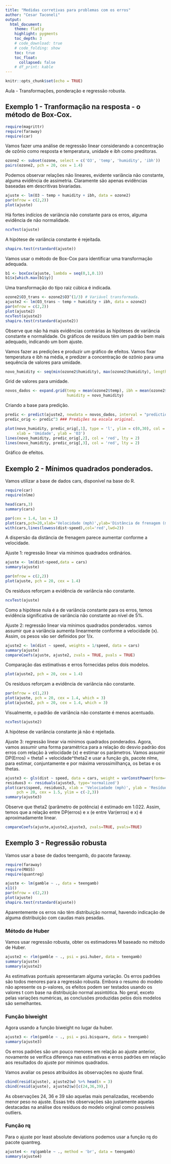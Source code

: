 ```yaml
---
title: "Medidas corretivas para problemas com os erros"
author: "Cesar Taconeli"
output:
  html_document:
    theme: flatly
    highlight: pygments
    toc_depth: 3
    # code_download: true
    # code_folding: show
    toc: true
    toc_float:
      collapsed: false
    # df_print: kable
---
```


```r
knitr::opts_chunk$set(echo = TRUE)
```

Aula - Transformações, ponderação e regressão robusta.

## Exemplo 1 - Tranformação na resposta - o método de Box-Cox.

```r
require(magrittr)
require(faraway)
require(car)
```


Vamos fazer uma análise de regressão linear considerando a concentração
de ozônio como resposta e temperatura, unidade e ibh como preditoras.

```r
ozone2 <- subset(ozone, select = c('O3', 'temp', 'humidity', 'ibh'))
pairs(ozone2, pch = 20, cex = 1.4)
```

Podemos observar relações não lineares, evidente variância não constante,
alguma evidência de assimetria. Claramente são apenas evidências baseadas
em descritivas bivariadas.

```r
ajuste <- lm(O3 ~ temp + humidity + ibh, data = ozone2)
par(mfrow = c(2,2))
plot(ajuste)
```

Há fortes indícios de variância não constante para os erros,
alguma evidência de não normalidade.

```r
ncvTest(ajuste) 
```

A hipótese de variância constante é rejeitada.

```r
shapiro.test(rstandard(ajuste)) 
```

Vamos usar o método de Box-Cox para identificar uma transformação adequada.
```r
b1 <- boxCox(ajuste, lambda = seq(0,1,0.1))
b1$x[which.max(b1$y)]
```

Uma transformação do tipo raiz cúbica é indicada.

```r
ozone2$O3_trans <- ozone2$O3^(1/3) # Variável transformada.
ajuste2 <- lm(O3_trans ~ temp + humidity + ibh, data = ozone2)
par(mfrow = c(2,2))
plot(ajuste2)
ncvTest(ajuste2)
shapiro.test(rstandard(ajuste2))
```

Observe que não há mais evidências contrárias às hipóteses de variância
constante e normalidade. Os gráficos de resíduos têm um padrão bem mais
adequado, indicando um bom ajuste.

Vamos fazer as predições e produzir um gráfico de efeitos. Vamos fixar
temperatura e ibh na média, e predizer a concentração de ozônio para 
uma sequência de valores para umidade.

```r
novo_humidity <- seq(min(ozone2$humidity), max(ozone2$humidity), length.out = 100)
```

Grid de valores para umidade.

```r
novos_dados <- expand.grid(temp = mean(ozone2$temp), ibh = mean(ozone2$ibh), 
                           humidity = novo_humidity)
```

Criando a base para predição.

```r
predic <- predict(ajuste2, newdata = novos_dados, interval = "prediction")
predic_orig <- predic^3 ### Predições na escala original.

plot(novo_humidity, predic_orig[,1], type = 'l', ylim = c(0,30), col = 'red',
     xlab = 'Umidade', ylab = 'O3')
lines(novo_humidity, predic_orig[,2], col = 'red', lty = 2)
lines(novo_humidity, predic_orig[,3], col = 'red', lty = 2)
```

Gráfico de efeitos.

## Exemplo 2 - Mínimos quadrados ponderados. 
Vamos utilizar a base de 
dados cars, disponível na base do R.

```r
require(car) 
require(nlme) 

head(cars,3) 
summary(cars) 

par(cex = 1.4, las = 1)
plot(cars,pch=20,xlab='Velocidade (mph)',ylab='Distância de frenagem (m)') 
with(cars,lines(lowess(dist~speed),col='red',lwd=2)) 
```


A dispersão da distância de frenagem parece aumentar conforme a velocidade.

Ajuste 1: regressão linear via mínimos quadrados ordinários.

```r
ajuste <- lm(dist~speed,data = cars) 
summary(ajuste) 

par(mfrow = c(2,2))
plot(ajuste, pch = 20, cex = 1.4)
```

Os resíduos reforçam a evidência de variância não constante.

```r
ncvTest(ajuste) 
```

Como a hipótese nula é a de variância constante para os erros, temos evidência
significativa de variância não constante ao nível de 5%.

Ajuste 2: regressão linear via mínimos quadrados ponderados.
vamos assumir que a variância aumenta linearmente conforme a velocidade (x).
Assim, os pesos vão ser definidos por 1/x.

```r
ajuste2 <- lm(dist ~ speed, weights = 1/speed, data = cars) 
summary(ajuste) 
compareCoefs(ajuste, ajuste2, zvals = TRUE, pvals = TRUE) 
```

Comparação das estimativas e erros fornecidas pelos dois modelos.

```r
plot(ajuste2, pch = 20, cex = 1.4)
```

Os resíduos reforçam a evidência de variância não constante.

```r
par(mfrow = c(1,2))
plot(ajuste, pch = 20, cex = 1.4, which = 3)
plot(ajuste2, pch = 20, cex = 1.4, which = 3)
```

Visualmente, o padrão de variância não constante é menos acentuado.

```r
ncvTest(ajuste2) 
```

A hipótese de variância constante já não é rejeitada.

Ajuste 3: regressão linear via mínimos quadrados ponderados.
Agora, vamos assumir uma forma paramétrica para a relação do desvio
padrão dos erros com relação à velocidade (x) e estimar os parâmetros.
Vamos assumir DP(Erros) = theta1 + velocidade^theta2 e usar a função
gls, pacote nlme, para estimar, conjuntamente e por máxima verossimilhança,
os betas e os thetas.

```r
ajuste3 <- gls(dist ~ speed, data = cars, weight = varConstPower(form=~speed))
residuos3 <- residuals(ajuste3, type='normalized')
plot(cars$speed, residuos3, xlab = 'Velociadade (mph)', ylab = 'Resíduos',
     pch = 20, cex = 1.5, ylim = c(-2,3))
summary(ajuste3)
```

Observe que theta2 (parâmetro de potência) é estimado em 1.022. Assim,
temos que a relação entre DP(erros) e x (e entre Var(erros) e x) é 
aproximadamente linear.

```r
compareCoefs(ajuste,ajuste2,ajuste3, zvals=TRUE, pvals=TRUE)
```



## Exemplo 3 - Regressão robusta
Vamos usar a base de dados teengamb,
do pacote faraway.

```r
require(faraway)
require(MASS)
require(quantreg)

ajuste <- lm(gamble ~ ., data = teengamb)
x11()
par(mfrow = c(2,2))
plot(ajuste)
shapiro.test(rstandard(ajuste))
```

Aparentemente os erros não têm distribuição normal, havendo indicação
de alguma distribuição com caudas mais pesadas.

### Método de Huber
Vamos usar regressão robusta, obter os estimadores M baseado no método
de Huber.

```r
ajuste2 <- rlm(gamble ~ ., psi = psi.huber, data = teengamb)
summary(ajuste)
summary(ajuste2)
```


As estimativas pontuais apresentaram alguma variação. Os erros padrões
são todos menores para a regressão robusta. Embora o resumo do modelo
não apresente os p-valores, os efeitos podem ser testados usando os 
valores t com base na distribuição normal assintótica. No geral, exceto
pelas variações numéricas, as conclusões produzidas pelos dois modelos 
são semelhantes.

### Função biweight
Agora usando a função biweight no lugar da huber.

```r
ajuste3 <- rlm(gamble ~ ., psi = psi.bisquare, data = teengamb)
summary(ajuste3)
```


Os erros padrões são um pouco menores em relação ao ajuste anterior,
novamente se verifica diferença nas estimativas e erros padrões em relação
aos resultados do ajuste por mínimos quadrados.

Vamos avaliar os pesos atribuídos às observações no ajuste final.
```r
cbind(resid(ajuste), ajuste2$w) %>% head(n = 3)
cbind(resid(ajuste), ajuste2$w)[c(24,36,39),]
```

As observações 24, 36 e 39 são aquelas mais penalizadas, recebendo
menor peso no ajuste. Essas três observações são justamente aquelas
destacadas na análise dos resíduos do modelo original como possíveis
outliers.

### Função rq
Para o ajuste por least absolute deviations podemos usar a função rq
do pacote quantreg.

```r
ajuste4 <- rq(gamble ~ ., method = 'br', data = teengamb)
summary(ajuste4)
```


